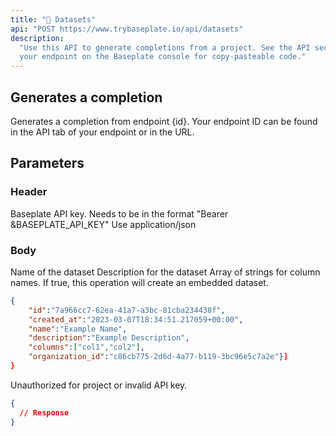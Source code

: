 ```yaml
---
title: "📕 Datasets"
api: "POST https://www.trybaseplate.io/api/datasets"
description:
  "Use this API to generate completions from a project. See the API section of
  your endpoint on the Baseplate console for copy-pasteable code."
---
```


## Generates a completion

Generates a completion from endpoint {id}. Your endpoint ID can be found in the
API tab of your endpoint or in the URL.

## Parameters

### Header

<ParamField path="Authorization" type="" required>
  Baseplate API key. Needs to be in the format "Bearer &BASEPLATE_API_KEY"
</ParamField>
<ParamField path="Content-Type" type="">
  Use application/json
</ParamField>

### Body

<ParamField body="name" type="" requipred>
  Name of the dataset
</ParamField>
<ParamField body="description" type="">
  Description for the dataset
</ParamField>
<ParamField body="columns" type="Array">
  Array of strings for column names.
</ParamField>
<ParamField body="embedded" type="Boolean">
  If true, this operation will create an embedded dataset.
</ParamField>

<Tabs>
<Tab title="🟢 200: OK">

```json
{
    "id":"7a966cc7-62ea-41a7-a3bc-81cba234438f",
    "created_at":"2023-03-07T18:34:51.217059+00:00",
    "name":"Example Name",
    "description":"Example Description",
    "columns":["col1","col2"],
    "organization_id":"c86cb775-2d6d-4a77-b119-3bc96e5c7a2e"}]
}
```

</Tab>

<Tab title="🟠 401: Unauthorized">

Unauthorized for project or invalid API key.

```json
{
  // Response
}
```

</Tab>
</Tabs>
